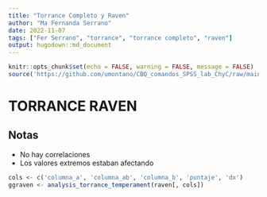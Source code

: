 ```yaml
---
title: "Torrance Completo y Raven"
author: "Ma Fernanda Serrano"
date: 2022-11-07
tags: ["Fer Serrano", "torrance", "torrance completo", "raven"]
output: hugodown::md_document
---
```

```r
knitr::opts_chunk$set(echo = FALSE, warning = FALSE, message = FALSE)
source('https://github.com/umontano/CBQ_comandos_SPSS_lab_ChyC/raw/main/correlation_graphics.R')
```


# TORRANCE RAVEN
## Notas
- No hay correlaciones
- Los valores extremos estaban afectando
```r
cols <- c('columna_a', 'columna_ab', 'columna_b', 'puntaje', 'dx')
ggraven <- analysis_torrance_temperament(raven[, cols])
```

